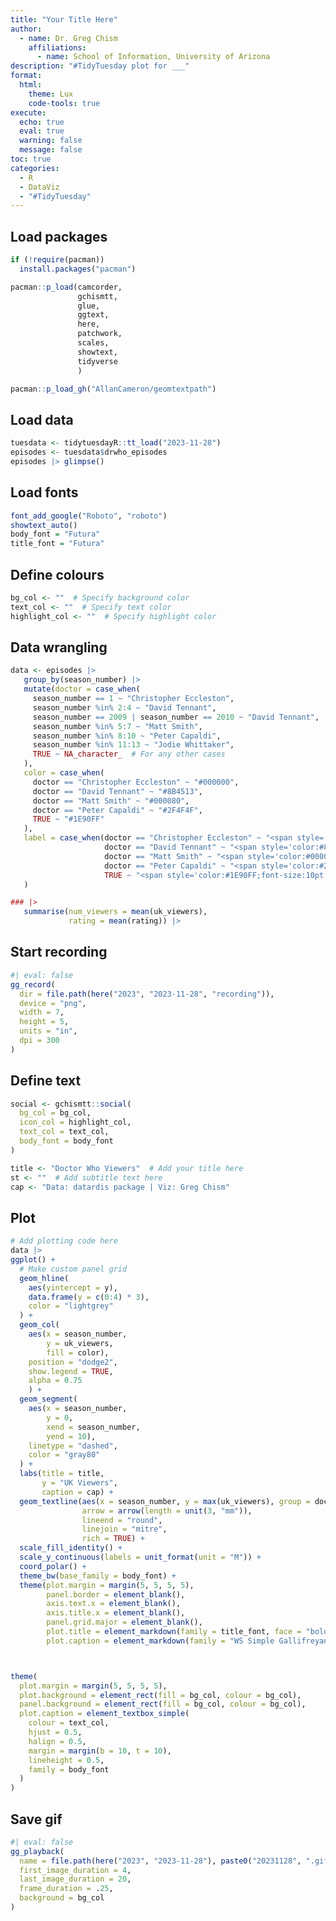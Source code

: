 ```yaml
---
title: "Your Title Here"
author: 
  - name: Dr. Greg Chism
    affiliations:
      - name: School of Information, University of Arizona
description: "#TidyTuesday plot for ___"
format: 
  html:
    theme: Lux
    code-tools: true
execute:
  echo: true
  eval: true
  warning: false
  message: false
toc: true
categories: 
  - R
  - DataViz
  - "#TidyTuesday"
---
```


## Load packages

```r

if (!require(pacman))
  install.packages("pacman")

pacman::p_load(camcorder,
               gchismtt,
               glue,
               ggtext,
               here,
               patchwork,
               scales,
               showtext,
               tidyverse
               )

pacman::p_load_gh("AllanCameron/geomtextpath")

```

## Load data

```r
tuesdata <- tidytuesdayR::tt_load("2023-11-28")
episodes <- tuesdata$drwho_episodes
episodes |> glimpse()
```

## Load fonts

```r
font_add_google("Roboto", "roboto")
showtext_auto()
body_font = "Futura"
title_font = "Futura"
```

## Define colours

```r
bg_col <- ""  # Specify background color
text_col <- ""  # Specify text color
highlight_col <- ""  # Specify highlight color
```

## Data wrangling

```r
data <- episodes |> 
   group_by(season_number) |>
   mutate(doctor = case_when(
     season_number == 1 ~ "Christopher Eccleston",
     season_number %in% 2:4 ~ "David Tennant",
     season_number == 2009 | season_number == 2010 ~ "David Tennant",  # For special episodes
     season_number %in% 5:7 ~ "Matt Smith",
     season_number %in% 8:10 ~ "Peter Capaldi",
     season_number %in% 11:13 ~ "Jodie Whittaker",
     TRUE ~ NA_character_  # For any other cases
   ),
   color = case_when(
     doctor == "Christopher Eccleston" ~ "#000000",
     doctor == "David Tennant" ~ "#8B4513",
     doctor == "Matt Smith" ~ "#000080",
     doctor == "Peter Capaldi" ~ "#2F4F4F",
     TRUE ~ "#1E90FF"
   ),
   label = case_when(doctor == "Christopher Eccleston" ~ "<span style='color:#000000;font-size:10pt; font-family:Futura'>Christopher<br>Eccleston</span>",
                     doctor == "David Tennant" ~ "<span style='color:#8B4513;font-size:10pt; font-family:Futura'>David Tennant</span>",
                     doctor == "Matt Smith" ~ "<span style='color:#000080;font-size:10pt; font-family:Futura'>Matt Smith</span>",
                     doctor == "Peter Capaldi" ~ "<span style='color:#2F4F4F;font-size:10pt; font-family:Futura'>Peter Capaldi</span>",
                     TRUE ~ "<span style='color:#1E90FF;font-size:10pt; font-family:Futura'>Jodie Whittaker</span>")
   )

### |>
   summarise(num_viewers = mean(uk_viewers),
             rating = mean(rating)) |>
```

## Start recording

```r
#| eval: false
gg_record(
  dir = file.path(here("2023", "2023-11-28", "recording")),
  device = "png",
  width = 7,
  height = 5,
  units = "in",
  dpi = 300
)
```

## Define text

```r
social <- gchismtt::social(
  bg_col = bg_col,
  icon_col = highlight_col,
  text_col = text_col,
  body_font = body_font
)

title <- "Doctor Who Viewers"  # Add your title here
st <- ""  # Add subtitle text here
cap <- "Data: datardis package | Viz: Greg Chism"

```

## Plot

```r
# Add plotting code here
data |> 
ggplot() +
  # Make custom panel grid
  geom_hline(
    aes(yintercept = y), 
    data.frame(y = c(0:4) * 3),
    color = "lightgrey"
  ) +
  geom_col(
    aes(x = season_number, 
        y = uk_viewers,
        fill = color),
    position = "dodge2",
    show.legend = TRUE,
    alpha = 0.75
    ) +
  geom_segment(
    aes(x = season_number,
        y = 0,
        xend = season_number,
        yend = 10),
    linetype = "dashed",
    color = "gray80"
  ) +
  labs(title = title,
       y = "UK Viewers",
       caption = cap) +
  geom_textline(aes(x = season_number, y = max(uk_viewers), group = doctor, label = label),
                arrow = arrow(length = unit(3, "mm")),
                lineend = "round", 
                linejoin = "mitre",
                rich = TRUE) +
  scale_fill_identity() +
  scale_y_continuous(labels = unit_format(unit = "M")) +
  coord_polar() +
  theme_bw(base_family = body_font) +
  theme(plot.margin = margin(5, 5, 5, 5),
        panel.border = element_blank(),
        axis.text.x = element_blank(),
        axis.title.x = element_blank(),
        panel.grid.major = element_blank(),
        plot.title = element_markdown(family = title_font, face = "bold"),
        plot.caption = element_markdown(family = "WS Simple Gallifreyan", size = 10))



theme(
  plot.margin = margin(5, 5, 5, 5),
  plot.background = element_rect(fill = bg_col, colour = bg_col),
  panel.background = element_rect(fill = bg_col, colour = bg_col),
  plot.caption = element_textbox_simple(
    colour = text_col,
    hjust = 0.5,
    halign = 0.5,
    margin = margin(b = 10, t = 10),
    lineheight = 0.5,
    family = body_font
  )
)
```


## Save gif

```r
#| eval: false
gg_playback(
  name = file.path(here("2023", "2023-11-28"), paste0("20231128", ".gif")),
  first_image_duration = 4,
  last_image_duration = 20,
  frame_duration = .25,
  background = bg_col
)
```


